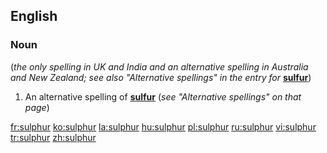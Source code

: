 ==English==
===Noun===
{{en-noun|-}} (''the only spelling in UK and India and an alternative spelling in Australia and New Zealand; see also "Alternative spellings" in the entry for'' '''[[sulfur]]''')

#An alternative spelling of '''[[sulfur]]''' (''see "Alternative spellings" on that page'')

[[fr:sulphur]]
[[ko:sulphur]]
[[la:sulphur]]
[[hu:sulphur]]
[[pl:sulphur]]
[[ru:sulphur]]
[[vi:sulphur]]
[[tr:sulphur]]
[[zh:sulphur]]